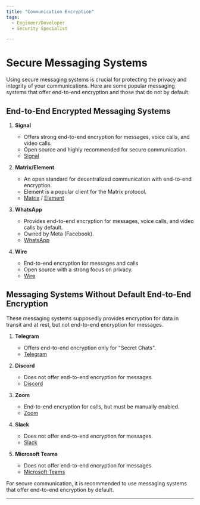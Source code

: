 ```yaml
---
title: "Communication Encryption"
tags:
  - Engineer/Developer
  - Security Specialist

---
```



<TagProvider>
<TagFilter />

# Secure Messaging Systems

<TagList tags={frontmatter.tags} />
<AttributionList contributors={frontmatter.contributors} />

Using secure messaging systems is crucial for protecting the privacy and integrity of your communications. Here are some popular messaging systems that offer end-to-end encryption and those that do not by default.

## End-to-End Encrypted Messaging Systems

1. **Signal**
   - Offers strong end-to-end encryption for messages, voice calls, and video calls.
   - Open source and highly recommended for secure communication.
   - [Signal](https://signal.org/)
  
2. **Matrix/Element**
   - An open standard for decentralized communication with end-to-end encryption.
   - Element is a popular client for the Matrix protocol.
   - [Matrix](https://matrix.org/) / [Element](https://element.io/)

3. **WhatsApp**
   - Provides end-to-end encryption for messages, voice calls, and video calls by default.
   - Owned by Meta (Facebook).
   - [WhatsApp](https://www.whatsapp.com/)

4. **Wire**
   - End-to-end encryption for messages and calls
   - Open source with a strong focus on privacy.
   - [Wire](https://wire.com/)

## Messaging Systems Without Default End-to-End Encryption

These messaging systems supposedly provides encryption for data in transit and at rest, but not end-to-end encryption for messages.

1. **Telegram**
   - Offers end-to-end encryption only for "Secret Chats".
   - [Telegram](https://telegram.org/)

2. **Discord**
   - Does not offer end-to-end encryption for messages.
   - [Discord](https://discord.com/)

3. **Zoom**
   - End-to-end encryption for calls, but must be manually enabled.
   - [Zoom](https://zoom.us)

4. **Slack**
   - Does not offer end-to-end encryption for messages.
   - [Slack](https://slack.com/)

5. **Microsoft Teams**
   - Does not offer end-to-end encryption for messages.
   - [Microsoft Teams](https://www.microsoft.com/en/microsoft-teams/group-chat-software)

For secure communication, it is recommended to use messaging systems that offer end-to-end encryption by default.

---

</TagProvider>
<ContributeFooter />
